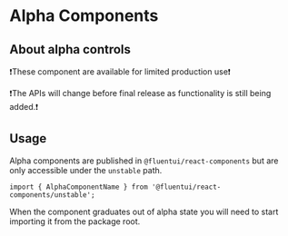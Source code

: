 
<Meta title="Components-Alpha/Overview" />

# Alpha Components

## About alpha controls

❗These component are available for limited production use❗

❗The APIs will change before final release as functionality is still being added.❗

## Usage

Alpha components are published in `@fluentui/react-components` but are only accessible under the `unstable` path.

```tsx
import { AlphaComponentName } from '@fluentui/react-components/unstable';
```

When the component graduates out of alpha state you will need to start importing it from the package root.
